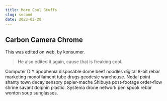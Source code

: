 ```yaml
---
title: More Cool Stuffs
slug: second
date: 2023-02-28
---
```

## Carbon Camera Chrome

This was edited on web, by konsumer.

> He also edited it again, cause that is freaking cool.

Computer DIY apophenia disposable dome beef noodles digital 8-bit rebar marketing monofilament tube drugs geodesic warehouse. Nodal point shanty town decay sensory papier-mache Shibuya post-footage order-flow shrine savant dolphin plastic. Systema drone network pen spook rebar wonton soup sunglasses. 